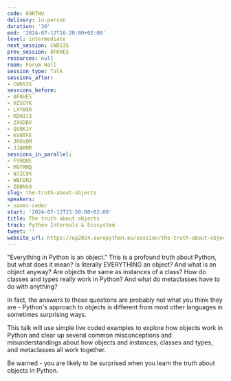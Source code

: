 ```yaml
---
code: 89RTNU
delivery: in-person
duration: '30'
end: '2024-07-12T16:20:00+02:00'
level: intermediate
next_session: CWDS3S
prev_session: 8FKHES
resources: null
room: Forum Hall
session_type: Talk
sessions_after:
- CWDS3S
sessions_before:
- 8FKHES
- HZSGYK
- LXYWXR
- KDH3J3
- ZXXDBV
- QS8KJY
- KVNTFE
- JRGVQM
- JJAKNR
sessions_in_parallel:
- FYHQUE
- M9TMMQ
- N7ZC9X
- WBFDNJ
- ZBBNS9
slug: the-truth-about-objects
speakers:
- naomi-ceder
start: '2024-07-12T15:50:00+02:00'
title: The truth about objects
track: Python Internals & Ecosystem
tweet: ''
website_url: https://ep2024.europython.eu/session/the-truth-about-objects
---
```


"Everything in Python is an object." This is a profound truth about Python, but what does it mean? Is literally EVERYTHING an object? And what is an object anyway? Are objects the same as instances of a class? How do classes and types really work in Python? And what do metaclasses have to do with anything?

In fact, the answers to these questions are probably not what you think they are - Python's approach to objects is different from most other languages in sometimes surprising ways.

This talk will use simple live coded examples to explore how objects work in Python and clear up several common misconceptions and misunderstandings about how objects and instances, classes and types, and metaclasses all work together.

Be warned - you are likely to be surprised when you learn the truth about objects in Python.

